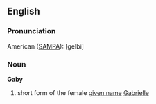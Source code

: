 ==English==

===Pronunciation===

American ([[SAMPA]]): [geIbi]

===Noun===

'''Gaby'''

#short form of the female [[given name]] [[Gabrielle]]